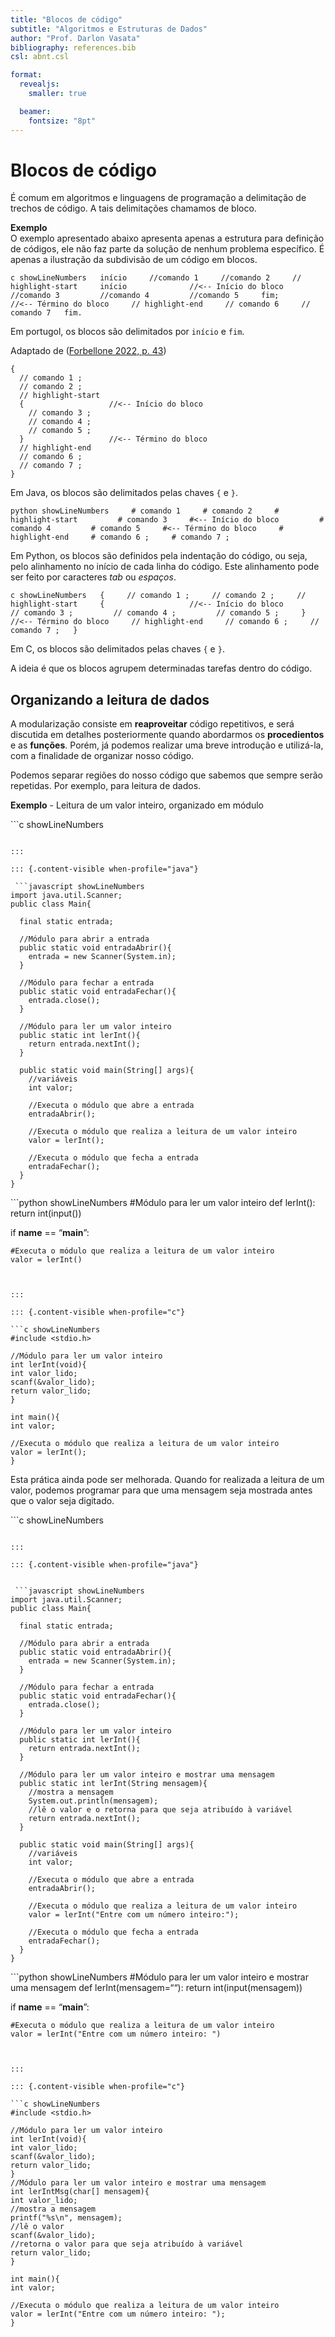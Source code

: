 ```yaml
---
title: "Blocos de código"
subtitle: "Algoritmos e Estruturas de Dados"
author: "Prof. Darlon Vasata"
bibliography: references.bib
csl: abnt.csl

format:
  revealjs:
    smaller: true

  beamer:
    fontsize: "8pt"
---
```


# Blocos de código

É comum em algoritmos e linguagens de programação a delimitação de trechos de código. A tais delimitações chamamos de bloco.

**Exemplo**  
O exemplo apresentado abaixo apresenta apenas a estrutura para definição de códigos, ele não faz parte da solução de nenhum problema específico. É apenas a ilustração da subdivisão de um código em blocos.

::: {.content-visible when-profile="pseudocodigo"}

  ```c showLineNumbers
  início
    //comando 1
    //comando 2
    // highlight-start
    início              //<-- Início do bloco
        //comando 3
        //comando 4
        //comando 5
    fim;                //<-- Término do bloco
    // highlight-end
    // comando 6
    // comando 7
  fim.
  ```

  Em portugol, os blocos são delimitados por `início` e `fim`.

  Adaptado de ([Forbellone 2022, p. 43](https://plataforma.bvirtual.com.br/Leitor/Publicacao/323/pdf/))


:::

::: {.content-visible when-profile="java"}

```.javascript
{
  // comando 1 ;
  // comando 2 ;
  // highlight-start
  {                   //<-- Início do bloco
    // comando 3 ;
    // comando 4 ;
    // comando 5 ;
  }                   //<-- Término do bloco
  // highlight-end
  // comando 6 ;
  // comando 7 ;
}
```

  Em Java, os blocos são delimitados pelas chaves `{` e `}`.

:::

::: {.content-visible when-profile="python"}

  ```python showLineNumbers
    # comando 1
    # comando 2
    # highlight-start
        # comando 3     #<-- Início do bloco
        # comando 4
        # comando 5     #<-- Término do bloco
    # highlight-end
    # comando 6 ;
    # comando 7 ;
  ```

Em Python, os blocos são definidos pela indentação do código, ou seja, pelo alinhamento no início de cada linha do código. Este alinhamento pode ser feito por caracteres *tab* ou *espaços*.

:::

::: {.content-visible when-profile="c"}

   ```c showLineNumbers
  {
    // comando 1 ;
    // comando 2 ;
    // highlight-start
    {                   //<-- Início do bloco
        // comando 3 ;
        // comando 4 ;
        // comando 5 ;
    }                   //<-- Término do bloco
    // highlight-end
    // comando 6 ;
    // comando 7 ;
  }
  ```

  Em C, os blocos são delimitados pelas chaves `{` e `}`.

:::

A ideia é que os blocos agrupem determinadas tarefas dentro do código.

## Organizando a leitura de dados

A modularização consiste em **reaproveitar** código repetitivos, e será discutida em detalhes posteriormente quando abordarmos os **procedientos** e as **funções**. Porém, já podemos realizar uma breve introdução e utilizá-la, com a finalidade de organizar nosso código.

Podemos separar regiões do nosso código que sabemos que sempre serão repetidas. Por exemplo, para leitura de dados.


**Exemplo**
- Leitura de um valor inteiro, organizado em módulo

::: {.content-visible when-profile="pseudocodigo"}

  ```c showLineNumbers
 
  ```

:::

::: {.content-visible when-profile="java"}

   ```javascript showLineNumbers
  import java.util.Scanner;
  public class Main{

    final static entrada;

    //Módulo para abrir a entrada
    public static void entradaAbrir(){
      entrada = new Scanner(System.in);
    }

    //Módulo para fechar a entrada
    public static void entradaFechar(){
      entrada.close();
    }

    //Módulo para ler um valor inteiro
    public static int lerInt(){
      return entrada.nextInt();
    }

    public static void main(String[] args){
      //variáveis
      int valor;

      //Executa o módulo que abre a entrada
      entradaAbrir();

      //Executa o módulo que realiza a leitura de um valor inteiro
      valor = lerInt();

      //Executa o módulo que fecha a entrada
      entradaFechar();
    }
  }
  ```



:::

::: {.content-visible when-profile="python"}

  ```python showLineNumbers
  #Módulo para ler um valor inteiro
  def lerInt():
    return int(input())

  if __name__ == "__main__":

    #Executa o módulo que realiza a leitura de um valor inteiro
    valor = lerInt()
    
  ```


:::

::: {.content-visible when-profile="c"}

```c showLineNumbers
#include <stdio.h>

//Módulo para ler um valor inteiro
int lerInt(void){
  int valor_lido;
  scanf(&valor_lido);
  return valor_lido;
}

int main(){
  int valor;

  //Executa o módulo que realiza a leitura de um valor inteiro
  valor = lerInt();
}
```

:::

Esta prática ainda pode ser melhorada. Quando for realizada a leitura de um valor, podemos programar para que uma mensagem seja mostrada antes que o valor seja digitado.

::: {.content-visible when-profile="pseudocodigo"}


  ```c showLineNumbers
 
  ```

:::

::: {.content-visible when-profile="java"}


   ```javascript showLineNumbers
  import java.util.Scanner;
  public class Main{

    final static entrada;

    //Módulo para abrir a entrada
    public static void entradaAbrir(){
      entrada = new Scanner(System.in);
    }

    //Módulo para fechar a entrada
    public static void entradaFechar(){
      entrada.close();
    }

    //Módulo para ler um valor inteiro
    public static int lerInt(){
      return entrada.nextInt();
    }

    //Módulo para ler um valor inteiro e mostrar uma mensagem
    public static int lerInt(String mensagem){
      //mostra a mensagem
      System.out.println(mensagem);
      //lê o valor e o retorna para que seja atribuído à variável
      return entrada.nextInt();
    }

    public static void main(String[] args){
      //variáveis
      int valor;

      //Executa o módulo que abre a entrada
      entradaAbrir();

      //Executa o módulo que realiza a leitura de um valor inteiro
      valor = lerInt("Entre com um número inteiro:");

      //Executa o módulo que fecha a entrada
      entradaFechar();
    }
  }
  ```



:::

::: {.content-visible when-profile="python"}

  ```python showLineNumbers
  #Módulo para ler um valor inteiro e mostrar uma mensagem
  def lerInt(mensagem=""):
    return int(input(mensagem))

  if __name__ == "__main__":

    #Executa o módulo que realiza a leitura de um valor inteiro
    valor = lerInt("Entre com um número inteiro: ")
    
  ```


:::

::: {.content-visible when-profile="c"}

```c showLineNumbers
#include <stdio.h>

//Módulo para ler um valor inteiro
int lerInt(void){
  int valor_lido;
  scanf(&valor_lido);
  return valor_lido;
}
//Módulo para ler um valor inteiro e mostrar uma mensagem
int lerIntMsg(char[] mensagem){
  int valor_lido;
  //mostra a mensagem
  printf("%s\n", mensagem);
  //lê o valor
  scanf(&valor_lido);
  //retorna o valor para que seja atribuído à variável
  return valor_lido;
}

int main(){
  int valor;

  //Executa o módulo que realiza a leitura de um valor inteiro
  valor = lerInt("Entre com um número inteiro: ");
}
```

  
:::

